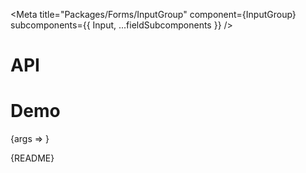 
<Meta
  title="Packages/Forms/InputGroup"
  component={InputGroup}
  subcomponents={{ Input, ...fieldSubcomponents }}
/>

# API

<ArgsTable />

# Demo

<Canvas>
  <Story
    name="InputGroup"
    args={{
      ...commonArgs,
      items: ITEMS,
      isNeutral: true
    }}
    argTypes={{
      items: { name: 'children' },
      ...commonArgTypes,
      disabled: { control: 'boolean', table: { category: 'Story' } },
      isNeutral: { table: { category: 'Button' } },
      isPrimary: { control: 'boolean', table: { category: 'Button' } },
      isDanger: { control: 'boolean', table: { category: 'Button' } },
      isToggle: { control: 'boolean', name: 'ToggleButton', table: { category: 'Button' } },
      readOnly: { control: 'boolean', table: { category: 'Input' } },
      inputValidation: {
        control: 'radio',
        name: 'validation',
        options: VALIDATION,
        table: { category: 'Input' }
      }
    }}
    parameters={{
      design: {
        allowFullscreen: true,
        type: 'figma',
        url: 'https://www.figma.com/file/6g87L4FdKZTA3knt3Rsfdx/Garden?node-id=103%3A20265'
      }
    }}
  >
    {args => <InputGroupStory {...args} />}
  </Story>
</Canvas>

<Markdown>{README}</Markdown>
